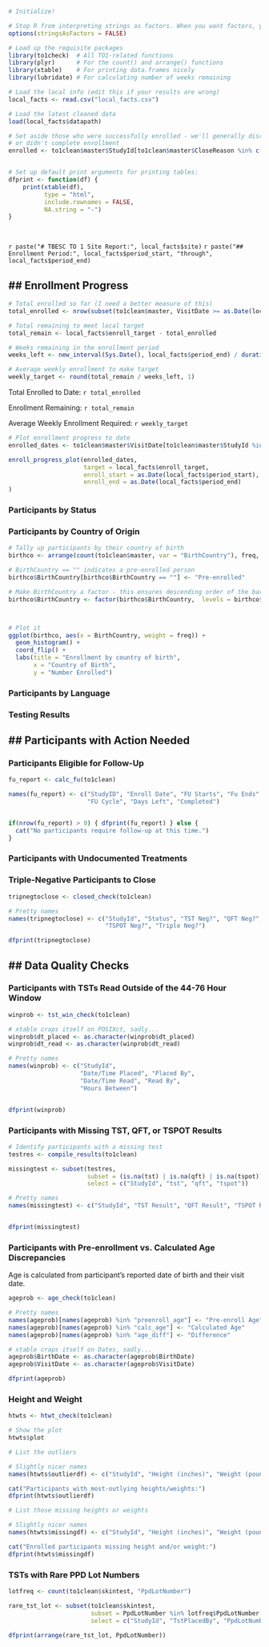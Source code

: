 
```r
# Initialize!

# Stop R from interpreting strings as factors. When you want factors, you'll know it.
options(stringsAsFactors = FALSE)

# Load up the requisite packages
library(to1check)  # All TO1-related functions
library(plyr)      # For the count() and arrange() functions
library(xtable)    # For printing data.frames nicely
library(lubridate) # For calculating number of weeks remaining

# Load the local info (edit this if your results are wrong)
local_facts <- read.csv("local_facts.csv")

# Load the latest cleaned data
load(local_facts$datapath)

# Set aside those who were successfully enrolled - we'll generally disregard those who declined
# or didn't complete enrollment 
enrolled <- to1clean$master$StudyId[to1clean$master$CloseReason %in% c("Triple Negative", "Open")]


# Set up default print arguments for printing tables:
dfprint <- function(df) {
    print(xtable(df),
          type = "html",
          include.rownames = FALSE,
          NA.string = "-")
}




```

`r paste("# TBESC TO 1 Site Report:", local_facts$site)`
`r paste("## Enrollment Period:", local_facts$period_start, "through", local_facts$period_end)`


## Enrollment Progress
---------------------
```r

# Total enrolled so far (I need a better measure of this)
total_enrolled <- nrow(subset(to1clean$master, VisitDate >= as.Date(local_facts$period_start)))

# Total remaining to meet local target
total_remain <- local_facts$enroll_target - total_enrolled

# Weeks remaining in the enrollment period
weeks_left <- new_interval(Sys.Date(), local_facts$period_end) / duration(num = 1, units = "weeks")

# Average weekly enrollment to make target
weekly_target <- round(total_remain / weeks_left, 1)
```

Total Enrolled to Date: `r total_enrolled`

Enrollment Remaining: `r total_remain`

Average Weekly Enrollment Required: `r weekly_target`

```r
# Plot enrollment progress to date
enrolled_dates <- to1clean$master$VisitDate[to1clean$master$StudyId %in% enrolled]

enroll_progress_plot(enrolled_dates,
                     target = local_facts$enroll_target,
                     enroll_start = as.Date(local_facts$period_start),
                     enroll_end = as.Date(local_facts$period_end)
)

```

### Participants by Status




### Participants by Country of Origin
```r

# Tally up participants by their country of birth
birthco <- arrange(count(to1clean$master, var = "BirthCountry"), freq, BirthCountry)

# BirthCountry == "" indicates a pre-enrolled person
birthco$BirthCountry[birthco$BirthCountry == ""] <- "Pre-enrolled"

# Make BirthCountry a factor - this ensures descending order of the bars
birthco$BirthCountry <- factor(birthco$BirthCountry,  levels = birthco$BirthCountry)



# Plot it
ggplot(birthco, aes(x = BirthCountry, weight = freq)) +
  geom_histogram() +
  coord_flip() +
  labs(title = "Enrollment by country of birth",
       x = "Country of Birth",
       y = "Number Enrolled")

```




### Participants by Language




### Testing Results




## Participants with Action Needed
-----------------------------------

### Participants Eligible for Follow-Up
```r
fu_report <- calc_fu(to1clean)

names(fu_report) <- c("StudyID", "Enroll Date", "FU Starts", "Fu Ends", "Eligible for FU",
                      "FU Cycle", "Days Left", "Completed")


if(nrow(fu_report) > 0) { dfprint(fu_report) } else {
  cat("No participants require follow-up at this time.")
} 
```


### Participants with Undocumented Treatments

### Triple-Negative Participants to Close
```r
tripnegtoclose <- closed_check(to1clean)

# Pretty names
names(tripnegtoclose) <- c("StudyId", "Status", "TST Neg?", "QFT Neg?",
                           "TSPOT Neg?", "Triple Neg?")

dfprint(tripnegtoclose)
```

## Data Quality Checks
------------------------

### Participants with TSTs Read Outside of the 44-76 Hour Window
```r
winprob <- tst_win_check(to1clean)

# xtable craps itself on POSIXct, sadly...
winprob$dt_placed <- as.character(winprob$dt_placed)
winprob$dt_read <- as.character(winprob$dt_read)

# Pretty names
names(winprob) <- c("StudyId",
                    "Date/Time Placed", "Placed By",
                    "Date/Time Read", "Read By",
                    "Hours Between")


dfprint(winprob)
```


### Participants with Missing TST, QFT, or TSPOT Results
```r
# Identify participants with a missing test
testres <- compile_results(to1clean)

missingtest <- subset(testres,
                      subset = (is.na(tst) | is.na(qft) | is.na(tspot)) & StudyId %in% enrolled,
                      select = c("StudyId", "tst", "qft", "tspot"))

# Pretty names
names(missingtest) <- c("StudyId", "TST Result", "QFT Result", "TSPOT Result")


dfprint(missingtest)
```


### Participants with Pre-enrollment vs. Calculated Age Discrepancies
Age is calculated from participant's reported date of birth and their visit date.
```r
ageprob <- age_check(to1clean)

# Pretty names
names(ageprob)[names(ageprob) %in% "preenroll_age"] <- "Pre-enroll Age"
names(ageprob)[names(ageprob) %in% "calc_age"] <- "Calculated Age"
names(ageprob)[names(ageprob) %in% "age_diff"] <- "Difference"

# xtable craps itself on Dates, sadly...
ageprob$BirthDate <- as.character(ageprob$BirthDate)
ageprob$VisitDate <- as.character(ageprob$VisitDate)

dfprint(ageprob)
```


### Height and Weight
```r
htwts <- htwt_check(to1clean)

# Show the plot
htwts$plot
```

```r
# List the outliers

# Slightly nicer names
names(htwts$outlierdf) <- c("StudyId", "Height (inches)", "Weight (pounds)")

cat("Participants with most-outlying heights/weights:")
dfprint(htwts$outlierdf)
```

```r
# List those missing heights or weights

# Slightly nicer names
names(htwts$missingdf) <- c("StudyId", "Height (inches)", "Weight (pounds)")

cat("Enrolled participants missing height and/or weight:")
dfprint(htwts$missingdf)
```


### TSTs with Rare PPD Lot Numbers
```r
lotfreq <- count(to1clean$skintest, "PpdLotNumber")

rare_tst_lot <- subset(to1clean$skintest,
                       subset = PpdLotNumber %in% lotfreq$PpdLotNumber[lotfreq$freq < 10],
                       select = c("StudyId", "TstPlacedBy", "PpdLotNumber"))

dfprint(arrange(rare_tst_lot, PpdLotNumber))
```


